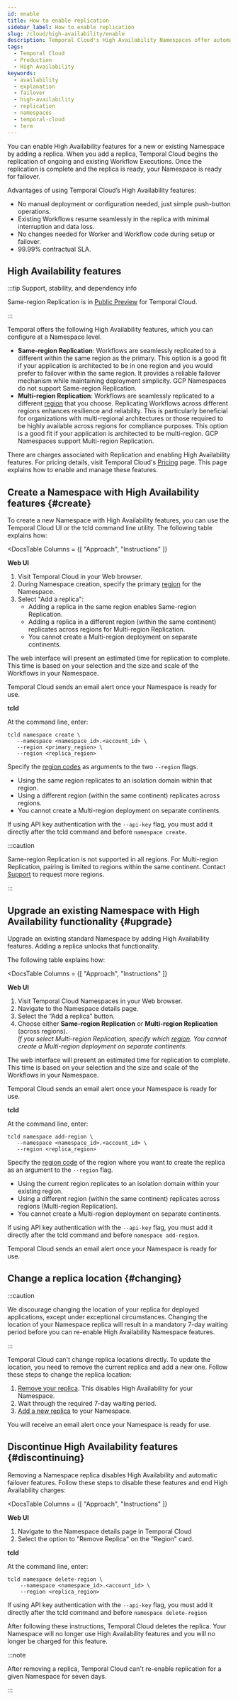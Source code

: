 ```yaml
---
id: enable
title: How to enable replication
sidebar_label: How to enable replication
slug: /cloud/high-availability/enable
description: Temporal Cloud's High Availability Namespaces offer automated failover, synchronized data replication, and high availability for workloads requiring disaster-tolerant deployment and 99.99% uptime.
tags:
  - Temporal Cloud
  - Production
  - High Availability
keywords:
  - availability
  - explanation
  - failover
  - high-availability
  - replication
  - namespaces
  - temporal-cloud
  - term
---
```



You can enable High Availability features for a new or existing Namespace by adding a replica.
When you add a replica, Temporal Cloud begins the replication of ongoing and existing Workflow Executions.
Once the replication is complete and the replica is ready, your Namespace is ready for failover.

Advantages of using Temporal Cloud’s High Availability features:

- No manual deployment or configuration needed, just simple push-button operations.
- Existing Workflows resume seamlessly in the replica with minimal interruption and data loss.
- No changes needed for Worker and Workflow code during setup or failover.
- 99.99% contractual SLA.

## High Availability features

:::tip Support, stability, and dependency info

Same-region Replication is in [Public Preview](/evaluate/development-production-features/release-stages#public-preview) for Temporal Cloud.

:::

Temporal offers the following High Availability features, which you can configure at a Namespace level.

- **Same-region Replication**: Workflows are seamlessly replicated to a different <ToolTipTerm term="isolation domain" /> within the same region as the primary.
  This option is a good fit if your application is architected to be in one region and you would prefer to failover within the same region.
  It provides a reliable failover mechanism while maintaining deployment simplicity.
  GCP Namespaces do not support Same-region Replication.
- **Multi-region Replication**: Workflows are seamlessly replicated to a different [region](/cloud/high-availability/regions) that you choose.
  Replicating Workflows across different regions enhances resilience and reliability.
  This is particularly beneficial for organizations with multi-regional architectures or those required to be highly available across regions for compliance purposes.
  This option is a good fit if your application is architected to be multi-region.
  GCP Namespaces support Multi-region Replication.

There are charges associated with Replication and enabling High Availability features.
For pricing details, visit Temporal Cloud's [Pricing](/cloud/pricing) page.
This page explains how to enable and manage these features.

## Create a Namespace with High Availability features {#create}

To create a new Namespace with High Availability features, you can use the Temporal Cloud UI or the tcld command line utility.
The following table explains how:

<DocsTable
Columns = {[
"Approach",
"Instructions"
]}
>

<!-- --Web UI-- -->

**Web UI**

<NewDocsCell />

1. Visit Temporal Cloud in your Web browser.
1. During Namespace creation, specify the primary [region](/cloud/high-availability/regions) for the Namespace.
1. Select "Add a replica":
   - Adding a replica in the same region enables Same-region Replication.
   - Adding a replica in a different region (within the same continent) replicates across regions for Multi-region Replication.
   - You cannot create a Multi-region deployment on separate continents.

The web interface will present an estimated time for replication to complete.
This time is based on your selection and the size and scale of the Workflows in your Namespace.

Temporal Cloud sends an email alert once your Namespace is ready for use.

<NewDocsCell />

<!-- --tcld-- -->

**tcld**

<NewDocsCell />

At the command line, enter:

```
tcld namespace create \
   --namespace <namespace_id>.<account_id> \
   --region <primary_region> \
   --region <replica_region>
```

Specify the [region codes](/cloud/high-availability/regions) as arguments to the two `--region` flags.

- Using the same region replicates to an isolation domain within that region.
- Using a different region (within the same continent) replicates across regions.
- You cannot create a Multi-region deployment on separate continents.

If using API key authentication with the `--api-key` flag, you must add it directly after the tcld command and before `namespace create`.

</DocsTable>

:::caution

Same-region Replication is not supported in all regions.
For Multi-region Replication, pairing is limited to regions within the same continent.
Contact [Support](https://support.temporal.io) to request more regions.

:::

## Upgrade an existing Namespace with High Availability functionality {#upgrade}

Upgrade an existing standard Namespace by adding High Availability features.
Adding a replica unlocks that functionality.

The following table explains how:

<DocsTable
Columns = {[
"Approach",
"Instructions"
]}
>

<!-- --Web UI-- -->

**Web UI**

<NewDocsCell />

1. Visit Temporal Cloud Namespaces in your Web browser.
1. Navigate to the Namespace details page.
1. Select the “Add a replica” button.
1. Choose either **Same-region Replication** or **Multi-region Replication** (across regions).<br />
   _If you select Multi-region Replication, specify which [region](/cloud/high-availability/regions).
   You cannot create a Multi-region deployment on separate continents._

The web interface will present an estimated time for replication to complete.
This time is based on your selection and the size and scale of the Workflows in your Namespace.

Temporal Cloud sends an email alert once your Namespace is ready for use.

<NewDocsCell />

<!-- --tcld-- -->

**tcld**

<NewDocsCell />

At the command line, enter:

```
tcld namespace add-region \
   --namespace <namespace_id>.<account_id> \
   --region <replica_region>
```

Specify the [region code](/cloud/high-availability/regions) of the region where you want to create the replica as an argument to the `--region` flag.

- Using the current region replicates to an isolation domain within your existing region.
- Using a different region (within the same continent) replicates across regions (Multi-region Replication).
- You cannot create a Multi-region deployment on separate continents.

If using API key authentication with the `--api-key` flag, you must add it directly after the tcld command and before `namespace add-region`.

Temporal Cloud sends an email alert once your Namespace is ready for use.

</DocsTable>

## Change a replica location {#changing}

:::caution

We discourage changing the location of your replica for deployed applications, except under exceptional circumstances.
Changing the location of your Namespace replica will result in a mandatory 7-day waiting period before you can re-enable High Availability Namespace features.

:::

Temporal Cloud can't change replica locations directly.
To update the location, you need to remove the current replica and add a new one.
Follow these steps to change the replica location:

1. [Remove your replica](#discontinuing).
   This disables High Availability for your Namespace.
2. Wait through the required 7-day waiting period.
3. [Add a new replica](#upgrade) to your Namespace.

You will receive an email alert once your Namespace is ready for use.

## Discontinue High Availability features {#discontinuing}

Removing a Namespace replica disables High Availability and automatic failover features.
Follow these steps to disable these features and end High Availability charges:

<DocsTable
Columns = {[
"Approach",
"Instructions"
]}
>

<!-- --Web UI-- -->

**Web UI**

<NewDocsCell />

1. Navigate to the Namespace details page in Temporal Cloud
1. Select the option to "Remove Replica" on the "Region" card.

<NewDocsCell />

<!-- --tcld-- -->

**tcld**

<NewDocsCell />

At the command line, enter:

```
tcld namespace delete-region \
    --namespace <namespace_id>.<account_id> \
    --region <replica_region>
```

If using API key authentication with the `--api-key` flag, you must add it directly after the tcld command and before `namespace delete-region`

</DocsTable>

After following these instructions, Temporal Cloud deletes the replica.
Your Namespace will no longer use High Availability features and you will no longer be charged for this feature.

:::note

After removing a replica, Temporal Cloud can't re-enable replication for a given Namespace for seven days.

:::
